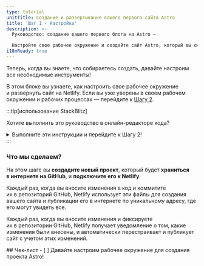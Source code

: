 ```yaml
---
type: tutorial
unitTitle: Создание и развертывание вашего первого сайта Astro
title: 'Шаг 1 - Настройка'
description: >-
  Руководство: создание вашего первого блога на Astro —

  Настройте свое рабочее окружение и создайте сайт Astro, который вы сможете развернуть
i18nReady: true
---
```




Теперь, когда вы знаете, что собираетесь создать, давайте настроим все необходимые инструменты!

В этом блоке вы узнаете, как настроить свое рабочее окружение и развернуть сайт на Netlify. Если вы уже уверены в своем рабочем окружении и рабочих процессах — перейдите к [Шагу 2](/ru/tutorial/2-pages/).

:::tip[использование StackBlitz]

Хотите выполнить это руководство в онлайн-редакторе кода?
<details>
<summary>Выполните эти инструкции и перейдите к Шагу 2!</summary>

**Установите StackBlitz**
1. Перейдите на [astro.new](https://astro.new) и нажмите кнопку, чтобы открыть шаблон «Empty Project» в StackBlitz.

2. Нажмите «Sign in» в правом верхнем углу, чтобы войти с помощью учетных данных GitHub.

3. В левом верхнем углу окна редактора StackBlitz нажмите «fork» (скопировать) шаблон (сохранить его на своей странице учетной записи).

4. Дождитесь загрузки проекта, и вы увидите живой предпросмотр стартового «Empty Project».

**Внесите изменения**

В окне файлов вы должны увидеть `src/pages/index.astro`. Нажмите, чтобы открыть его, и выполните [Написание первой строки кода на Astro](/ru/tutorial/1-setup/3/), чтобы привнести изменения в этот файл.

**Создайте репозиторий на GitHub**

1. Нажмите кнопку <kbd>Connect Repository</kbd> в верхней части списка файлов, введите новое имя для своего репозитория и нажмите <kbd>Create repo & push</kbd>.

2. Когда у вас будут изменения, которые нужно зафиксировать в GitHub, в левом верхнем углу вашего рабочего пространства появится кнопка «Commit». Нажимая на нее, можно ввести комментарий к коммиту и обновить ваш репозиторий.

**Запустить свой сайт**

Если вы хотите развернуть свой сайт на Netlify, переходите к [Развертывание сайта в Интернете](/ru/tutorial/1-setup/5/).
В противном случае перейдите к [Шагу 2](/ru/tutorial/2-pages/), чтобы начать создавать сайт с Astro!

</details>
:::

### Что мы сделаем?

На этом шаге вы **создадите новый проект**, который будет **храниться в интернете на GitHub**, и **подключите его к Netlify**.

Каждый раз, когда вы вносите изменения в код и коммитите их в репозиторий GitHub, Netlify использует эти файлы для создания вашего сайта и публикации его в интернете по уникальному адресу, где его могут увидеть все.

Каждый раз, когда вы вносите изменения и фиксируете их в репозитории GitHub, Netlify получает уведомление о том, какие изменения были внесены, и автоматически перестраивает и публикует сайт с учетом этих изменений.

<Box icon="check-list">
## Чек-лист

<Checklist>
- [ ] Давайте настроим рабочее окружение для создания проекта Astro!
</Checklist>
</Box>
